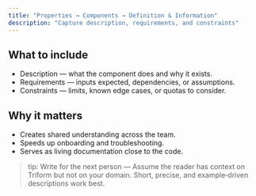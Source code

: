 ```yaml
---
title: "Properties → Components → Definition & Information"
description: "Capture description, requirements, and constraints"
---
```


## What to include

- Description — what the component does and why it exists.
- Requirements — inputs expected, dependencies, or assumptions.
- Constraints — limits, known edge cases, or quotas to consider.

## Why it matters

- Creates shared understanding across the team.
- Speeds up onboarding and troubleshooting.
- Serves as living documentation close to the code.

> tip: Write for the next person — Assume the reader has context on Triform but not on your domain. Short, precise, and example‑driven descriptions work best.